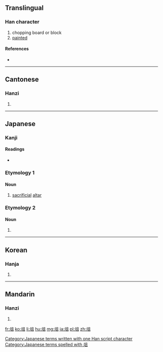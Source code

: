 {{also|爼}}
==Translingual==

===Han character===
{{Han char|rn=9|rad=人|as=07|sn=9|four=8781<sub>0</sub>|canj=人人月一 (OOBM)|ids=⿰[[仌]][[且]]}}

# chopping board or block
# [[painted]]

====References====
* {{Han ref|kx=0104.210|dkj=00679|dj=0221.050|hdz=10156.040|uh=4FCE|ud=20430|bh=AB5B|bd=43867}}

----

==Cantonese==

===Hanzi===
{{yue-hanzi|jyut=|y=jo2}}

# {{defn|lang=yue|sort=人07}}

----

==Japanese==

===Kanji===
{{ja-kanji|grade=|rs=人07}}

====Readings====
* {{ja-readings|on=[[しょ]] (sho), [[そ]] (so)|kun=[[まないた]] (manaita)}}

===Etymology 1===

====Noun====
{{ja-noun|k|hira=そ|rom=so}} 

# [[sacrificial]] [[altar]]

===Etymology 2===

====Noun====
{{ja-noun|k|hira=まないた|rom=manaita}} 

# {{alternative form of|俎板|lang=ja}}

[[Category:Japanese terms written with one Han script character]]
[[Category:Japanese terms spelled with 俎]]
----

==Korean==

===Hanja===
{{ko-hanja|hangeul=조|rv=jo|mr=cho}}

# {{defn|lang=ko|sort=人07}}

----

==Mandarin==

===Hanzi===
{{cmn-hanzi|pin=[[zǔ]] ([[zu3]])|wg=tsu<sup>3</sup>}}

# {{defn|lang=cmn|sort=人07}}

[[fr:俎]]
[[ko:俎]]
[[li:俎]]
[[hu:俎]]
[[mg:俎]]
[[ja:俎]]
[[pl:俎]]
[[zh:俎]]